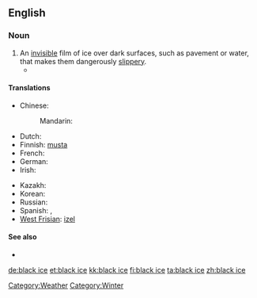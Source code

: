 ==English==

===Noun===
{{en-noun|sg=[[black]] [[ice]]|-}}

# An [[invisible]] film of ice over dark surfaces, such as pavement or water, that makes them dangerously [[slippery]].
#* {{quote-news|1965|December 25||Oregon Bus Crash Kills 12, Hurts 27|New York Times
|page=30|url=http://select.nytimes.com/gst/abstract.html?res=F20614F93F5A157A93C7AB1789D95F418685F9
|passage=He said the bus struck a patch of '''black ice''', or freshly formed ice as yet invisible on the road surface, just after he had passed a trailer truck. }}

====Translations====
{{trans-top|invisible film of ice}}
* Chinese:
*: Mandarin: {{t|zh|黑冰|tr=hēibīng|sc=Hani}}
* Dutch: {{t+|nl|ijzel|m}}
* Finnish: [[musta#Finnish|musta]] {{t|fi|jää}}
* French: {{t+|fr|verglas|m}}
* German: {{t+|de|Glatteis|n}}
* Irish: {{t|ga|oighear dubh|m|xs=Irish}}
{{trans-mid}}
* Kazakh: {{t|kk|көктайғақ|tr=köktayğaq|sc=Cyrl|xs=Kazakh}}
* Korean: {{t|ko|살얼음|tr=sareoreum|sc=Hang}}
* Russian: {{t|ru|гололедица|f|sc=Cyrl|tr=gololédica}}
* Spanish: {{t|es|placa de hielo|f}}, {{t|es|verglás|m}}
* [[West Frisian]]: [[izel]] {{m}}
{{trans-bottom}}

====See also====
* {{pedialite}}

[[Category:Weather]]
[[Category:Winter]]

[[de:black ice]]
[[et:black ice]]
[[kk:black ice]]
[[fi:black ice]]
[[ta:black ice]]
[[zh:black ice]]